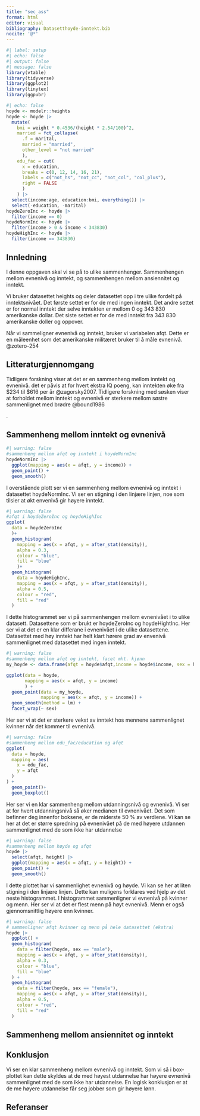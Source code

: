 ```yaml
---
title: "sec_ass"
format: html
editor: visual
bibliography: Datasetthoyde-inntekt.bib
nocite: '@*'
---
```


```r
#| label: setup
#| echo: false
#| output: false
#| message: false
library(vtable)
library(tidyverse)
library(ggplot2)
library(tinytex)
library(ggpubr)
```

```r
#| echo: false
hoyde <- modelr::heights
hoyde <- hoyde |>
  mutate(
    bmi = weight * 0.4536/(height * 2.54/100)^2,
    married = fct_collapse(
      .f = marital,
      married = "married",
      other_level = "not married"
      ),
    edu_fac = cut(
      x = education,
      breaks = c(0, 12, 14, 16, 21),
      labels = c("not_hs", "not_cc", "not_col", "col_plus"),
      right = FALSE
      )
    ) |>
  select(income:age, education:bmi, everything()) |>
  select(-education, -marital)
hoydeZeroInc <- hoyde |>
  filter(income == 0)
hoydeNormInc <- hoyde |>
  filter(income > 0 & income < 343830)
hoydeHighInc <- hoyde |>
  filter(income == 343830)
```

## Innledning

I denne oppgaven skal vi se på to ulike sammenhenger.
Sammenhengen mellom evnenivå og inntekt, og sammenhengen mellom ansiennitet og inntekt.

Vi bruker datasettet heights og deler datasettet opp i tre ulike fordelt på inntektsnivået.
Det første settet er for de med ingen inntekt.
Det andre settet er for normal inntekt der selve inntekten er mellom 0 og 343 830 amerikanske dollar.
Det siste settet er for de med inntekt fra 343 830 amerikanske doller og oppover.

Når vi sammeligner evnenivå og inntekt, bruker vi variabelen afqt.
Dette er en måleenhet som det amerikanske militæret bruker til å måle evnenivå.
@zotero-254

## Litteraturgjennomgang

Tidligere forskning viser at det er en sammenheng mellom inntekt og evnenivå.
det er påvis at for hvert ekstra IQ poeng, kan inntekten øke fra \$234 til \$616 per år @zagorsky2007. Tidligere forskning med søsken viser at forholdet mellom inntekt og evnenivå er sterkere mellom søstre sammenlignet med brødre @bound1986

.

## Sammenheng mellom inntekt og evnenivå

```r
#| warning: false
#sammenheng mellom afqt og inntekt i hoydeNormInc
hoydeNormInc |>
  ggplot(mapping = aes(x = afqt, y = income)) +
  geom_point() +
  geom_smooth()
```

I overstående plott ser vi en sammenheng mellom evnenivå og inntekt i datasettet hoydeNormInc.
Vi ser en stigning i den linjære linjen, noe som tilsier at økt envenivå gir høyere inntekt.

```r
#| warning: false
#afqt i hoydeZeroInc og hoydeHighInc
ggplot(
  data = hoydeZeroInc
  )+
  geom_histogram(
    mapping = aes(x = afqt, y = after_stat(density)),
    alpha = 0.3,
    colour = "blue",
    fill = "blue"
    )+
  geom_histogram(
    data = hoydeHighInc,
    mapping = aes(x = afqt, y = after_stat(density)),
    alpha = 0.5,
    colour = "red",
    fill = "red"
  )
```

I dette histogrammet ser vi på sammenhengen mellom evnenivået i to ulike datasett.
Datasettene som er brukt er hoydeZeroInc og hoydeHightInc.
Her ser vi at det er en klar differane i evnenivået i de ulike datasettene.
Datasettet med høy inntekt har helt klart hørere grad av envenivå sammenlignet med datasettet med ingen inntekt.

```r
#| warning: false
#sammenheng mellom afqt og inntekt, facet mht. kjønn
my_hoyde <- data.frame(afqt = hoyde$afqt,income = hoyde$income, sex = hoyde$sex)

ggplot(data = hoyde,
       mapping = aes(x = afqt, y = income)
       ) +
  geom_point(data = my_hoyde,
             mapping = aes(x = afqt, y = income)) +
  geom_smooth(method = lm) +
  facet_wrap(~ sex)
```

Her ser vi at det er sterkere vekst av inntekt hos mennene sammenlignet kvinner når det kommer til evnenivå.

```r
#| warning: false
#sammenheng mellom edu_fac/education og afqt
ggplot(
  data = hoyde,
  mapping = aes(
    x = edu_fac,
    y = afqt
  )
) +
  geom_point()+
  geom_boxplot()
```

Her ser vi en klar sammenheng mellom utdanningsnivå og evnenivå.
Vi ser at for hvert utdanningsnivå så øker medianen til evnenivået.
Det som befinner deg innenfor boksene, er de miderste 50 % av verdiene.
Vi kan se her at det er større spredning på evnenivået på de med høyere utdannen sammenlignet med de som ikke har utdannelse

```r
#| warning: false
#sammenheng mellom høyde og afqt
hoyde |>
  select(afqt, height) |>
  ggplot(mapping = aes(x = afqt, y = height)) +
  geom_point() +
  geom_smooth()
```

I dette plottet har vi sammenlighet evnenivå og høyde.
Vi kan se her at liten stigning i den linjære linjen.
Dette kan muligens forklares ved hjelp av det neste histogrammet.
I histogrammet sammenligner vi evnenivå på kvinner og menn.
Her ser vi at det er flest menn på høyt evnenivå.
Menn er også gjennomsnittlig høyere enn kvinner.

```r
#| warning: false
# sammenligner afqt kvinner og menn på hele datasettet (ekstra) 
hoyde |>
  ggplot() +
  geom_histogram(
    data = filter(hoyde, sex == "male"),
    mapping = aes(x = afqt, y = after_stat(density)),
    alpha = 0.3,
    colour = "blue",
    fill = "blue"
  ) + 
  geom_histogram(
    data = filter(hoyde, sex == "female"),
    mapping = aes(x = afqt, y = after_stat(density)),
    alpha = 0.5,
    colour = "red",
    fill = "red"
  )
```

## Sammenheng mellom ansiennitet og inntekt

## Konklusjon

Vi ser en klar sammenheng mellom evnenivå og inntekt.
Som vi så i box-plottet kan dette skyldes at de med høyest utdannelse har høyere evnenivå sammenlignet med de som ikke har utdannelse.
En logisk konklusjon er at de me høyere utdannelse får seg jobber som gir høyere lønn.

## Referanser
